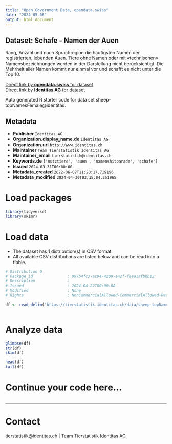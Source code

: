 ```yaml
---
title: "Open Government Data, opendata.swiss"
date: "2024-05-06"
output: html_document
---
```


## Dataset: Schafe - Namen der Auen

Rang, Anzahl und nach Sprachregion die häufigsten Namen der registrierten, lebenden Auen. Tiere ohne Namen oder mit «technischen» Namensbezeichnungen werden in der Darstellung nicht berücksichtigt. Die Mehrheit aller Namen kommt nur einmal vor und schafft es nicht unter die Top 10.

[Direct link by **opendata.swiss** for dataset](https://opendata.swiss/de/dataset/schafe-namen-der-auen)<br>
[Direct link by **Identitas AG** for dataset](https://tierstatistik.identitas.ch/)

Auto generated R starter code for data set sheep-topNamesFemale@identitas.

## Metadata

- **Publisher** `Identitas AG`
- **Organization.display_name.de** `Identitas AG`
- **Organization.url** `http://www.identitas.ch`
- **Maintainer** `Team Tierstatistik Identitas AG`
- **Maintainer_email** `tierstatistik@identitas.ch`
- **Keywords.de** `['nutztiere', 'auen', 'namenshitparade', 'schafe']`
- **Issued** `2024-03-31T00:00:00`
- **Metadata_created** `2022-06-07T11:20:17.719196`
- **Metadata_modified** `2024-04-30T03:15:04.261965`


# Load packages

```r

library(tidyverse)
library(skimr)

```

# Load data

-   The dataset has 1 distribution(s) in CSV format.
-   All available CSV distributions are listed below and can be read into a tibble.

```r

# Distribution 0
# Package_id               : 997b4fc3-ac94-4209-a42f-feea1afbbb12
# Description              : 
# Issued                   : 2024-04-22T00:00:00
# Modified                 : None
# Rights                   : NonCommercialAllowed-CommercialAllowed-ReferenceRequired

df <- read_delim('https://tierstatistik.identitas.ch/data/sheep-topNamesFemale.csv')



```

# Analyze data

```r

glimpse(df)
str(df)
skim(df)

head(df)
tail(df)

```

# Continue your code here...

```r

```

------------------------------------------------------------------------

# Contact

tierstatistik@identitas.ch | Team Tierstatistik Identitas AG
